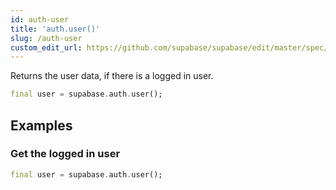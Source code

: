 ```yaml
---
id: auth-user
title: 'auth.user()'
slug: /auth-user
custom_edit_url: https://github.com/supabase/supabase/edit/master/spec/supabase_dart_v1_legacy.yml
---
```



Returns the user data, if there is a logged in user.

```dart
final user = supabase.auth.user();
```

## Examples

### Get the logged in user

```dart
final user = supabase.auth.user();
```
